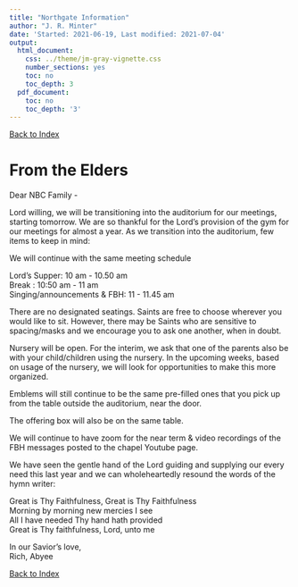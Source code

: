 ```yaml
---
title: "Northgate Information"
author: "J. R. Minter"
date: 'Started: 2021-06-19, Last modified: 2021-07-04'
output:
  html_document:
    css: ../theme/jm-gray-vignette.css
    number_sections: yes
    toc: no
    toc_depth: 3
  pdf_document:
    toc: no
    toc_depth: '3'
---
```

[Back to Index](../README.html)



# From the Elders


Dear NBC Family - 

Lord willing, we will be transitioning into the auditorium for our meetings,
starting tomorrow. We are so thankful for the Lord's provision of the gym
for our meetings for almost a year. As we transition into the auditorium, 
few items to keep in mind:

We will continue with the same meeting schedule

Lord's Supper: 10 am - 10.50 am    
Break        : 10:50 am - 11 am     
Singing/announcements & FBH: 11 - 11.45 am    

There are no designated seatings. Saints are free to choose wherever you would
like to sit. However, there may be Saints who are sensitive to spacing/masks
and we encourage you to ask one another, when in doubt.

Nursery will be open. For the interim, we ask that one of the parents also be
with your child/children using the nursery. In the upcoming weeks, based on
usage of the nursery, we will look for opportunities to make this more organized.

Emblems will still continue to be the same pre-filled ones that you pick up from
the table outside the auditorium, near the door.

The offering box will also be on the same table.

We will continue to have zoom for the near term & video recordings of the FBH
messages posted to the chapel Youtube page. 

We have seen the gentle hand of the Lord guiding and supplying our every need
this last year and we can wholeheartedly resound the words of the hymn writer:

Great is Thy Faithfulness, Great is Thy Faithfulness     
Morning by morning new mercies I see    
All I have needed Thy hand hath provided    
Great is Thy faithfulness, Lord, unto me    

In our Savior's love,     
Rich, Abyee 


[Back to Index](../README.html)